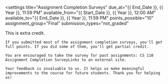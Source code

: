 <assignment>

<settings title="Assignment Completion Surveys" 
    due_at="{{ End_Date }}, {{ Year }}, 11:59 PM"
    available_from="{{ Start_Date }}, {{ Year }}, 12:00 AM"
    available_to="{{ End_Date }}, {{ Year }}, 11:59 PM"
    points_possible="10" 
    assignment_group="Final" 
    submission_types="not_graded"
</settings>

<description>
    This is extra credit.

    If you submitted most of the assignment completion surveys, you'll get full points. If you did some of them, you'll get partial credit.
    
    You are encouraged to take the survey for past assignments: CS 110 Assignment Completion SurveyLinks to an external site.
    
    Your feedback is invaluable to us. It helps us make meaningful improvements to the course for future students. Thank you for helping us!
</description>

</assignment>